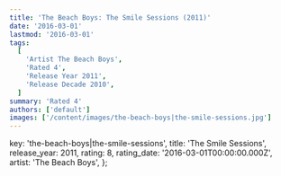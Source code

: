 ```yaml
---
title: 'The Beach Boys: The Smile Sessions (2011)'
date: '2016-03-01'
lastmod: '2016-03-01'
tags:
  [
    'Artist The Beach Boys',
    'Rated 4',
    'Release Year 2011',
    'Release Decade 2010',
  ]
summary: 'Rated 4'
authors: ['default']
images: ['/content/images/the-beach-boys|the-smile-sessions.jpg']
---
```


  key: 'the-beach-boys|the-smile-sessions',
  title: 'The Smile Sessions',
  release_year: 2011,
  rating: 8,
  rating_date: '2016-03-01T00:00:00.000Z',
  artist: 'The Beach Boys',
};

<MusicRating data={data} />
